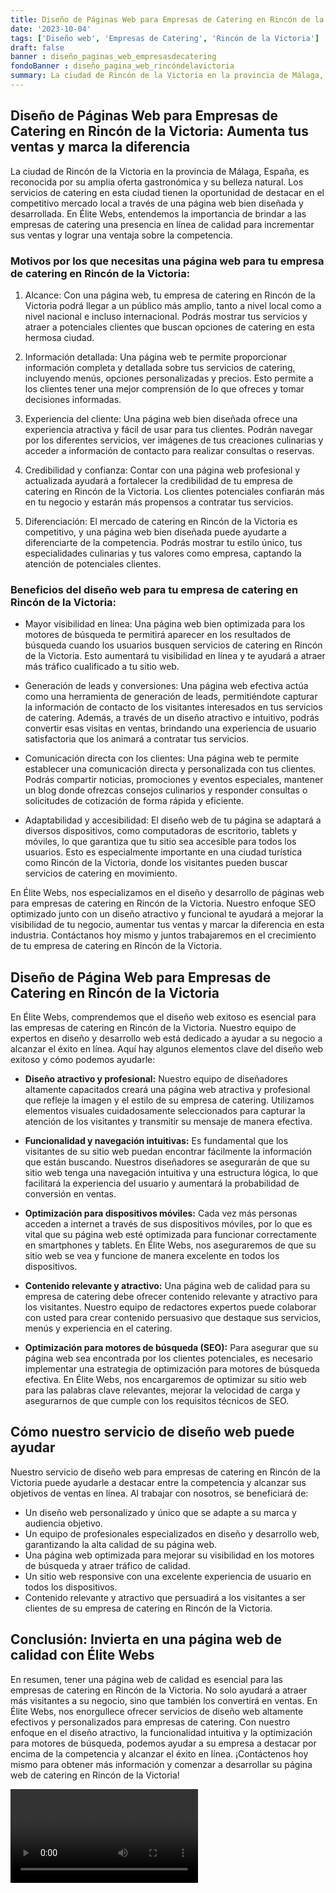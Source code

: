 ```yaml
---
title: Diseño de Páginas Web para Empresas de Catering en Rincón de la Victoria
date: '2023-10-04'
tags: ['Diseño web', 'Empresas de Catering', 'Rincón de la Victoria']
draft: false
banner : diseño_paginas_web_empresasdecatering
fondoBanner : diseño_pagina_web_rincóndelavictoria
summary: La ciudad de Rincón de la Victoria en la provincia de Málaga, España, es reconocida por su amplia oferta gastronómica y su belleza natural. Los servicios de catering en esta ciudad tienen la oportunidad de destacar en el competitivo mercado local a través de una página web bien diseñada y desarrollada. En Élite Webs, entendemos la importancia de brindar a las empresas de catering una presencia en línea de calidad para incrementar sus ventas y lograr una ventaja sobre la competencia.
---
```


## Diseño de Páginas Web para Empresas de Catering en Rincón de la Victoria: Aumenta tus ventas y marca la diferencia

La ciudad de Rincón de la Victoria en la provincia de Málaga, España, es reconocida por su amplia oferta gastronómica y su belleza natural. Los servicios de catering en esta ciudad tienen la oportunidad de destacar en el competitivo mercado local a través de una página web bien diseñada y desarrollada. En Élite Webs, entendemos la importancia de brindar a las empresas de catering una presencia en línea de calidad para incrementar sus ventas y lograr una ventaja sobre la competencia.

### Motivos por los que necesitas una página web para tu empresa de catering en Rincón de la Victoria:

1. Alcance: Con una página web, tu empresa de catering en Rincón de la Victoria podrá llegar a un público más amplio, tanto a nivel local como a nivel nacional e incluso internacional. Podrás mostrar tus servicios y atraer a potenciales clientes que buscan opciones de catering en esta hermosa ciudad.

2. Información detallada: Una página web te permite proporcionar información completa y detallada sobre tus servicios de catering, incluyendo menús, opciones personalizadas y precios. Esto permite a los clientes tener una mejor comprensión de lo que ofreces y tomar decisiones informadas.

3. Experiencia del cliente: Una página web bien diseñada ofrece una experiencia atractiva y fácil de usar para tus clientes. Podrán navegar por los diferentes servicios, ver imágenes de tus creaciones culinarias y acceder a información de contacto para realizar consultas o reservas.

4. Credibilidad y confianza: Contar con una página web profesional y actualizada ayudará a fortalecer la credibilidad de tu empresa de catering en Rincón de la Victoria. Los clientes potenciales confiarán más en tu negocio y estarán más propensos a contratar tus servicios.

5. Diferenciación: El mercado de catering en Rincón de la Victoria es competitivo, y una página web bien diseñada puede ayudarte a diferenciarte de la competencia. Podrás mostrar tu estilo único, tus especialidades culinarias y tus valores como empresa, captando la atención de potenciales clientes.

### Beneficios del diseño web para tu empresa de catering en Rincón de la Victoria:

- Mayor visibilidad en línea: Una página web bien optimizada para los motores de búsqueda te permitirá aparecer en los resultados de búsqueda cuando los usuarios busquen servicios de catering en Rincón de la Victoria. Esto aumentará tu visibilidad en línea y te ayudará a atraer más tráfico cualificado a tu sitio web.

- Generación de leads y conversiones: Una página web efectiva actúa como una herramienta de generación de leads, permitiéndote capturar la información de contacto de los visitantes interesados en tus servicios de catering. Además, a través de un diseño atractivo e intuitivo, podrás convertir esas visitas en ventas, brindando una experiencia de usuario satisfactoria que los animará a contratar tus servicios.

- Comunicación directa con los clientes: Una página web te permite establecer una comunicación directa y personalizada con tus clientes. Podrás compartir noticias, promociones y eventos especiales, mantener un blog donde ofrezcas consejos culinarios y responder consultas o solicitudes de cotización de forma rápida y eficiente.

- Adaptabilidad y accesibilidad: El diseño web de tu página se adaptará a diversos dispositivos, como computadoras de escritorio, tablets y móviles, lo que garantiza que tu sitio sea accesible para todos los usuarios. Esto es especialmente importante en una ciudad turística como Rincón de la Victoria, donde los visitantes pueden buscar servicios de catering en movimiento.

En Élite Webs, nos especializamos en el diseño y desarrollo de páginas web para empresas de catering en Rincón de la Victoria. Nuestro enfoque SEO optimizado junto con un diseño atractivo y funcional te ayudará a mejorar la visibilidad de tu negocio, aumentar tus ventas y marcar la diferencia en esta industria. Contáctanos hoy mismo y juntos trabajaremos en el crecimiento de tu empresa de catering en Rincón de la Victoria.

<GifSeo />

<Cta />

## Diseño de Página Web para Empresas de Catering en Rincón de la Victoria

En Élite Webs, comprendemos que el diseño web exitoso es esencial para las empresas de catering en Rincón de la Victoria. Nuestro equipo de expertos en diseño y desarrollo web está dedicado a ayudar a su negocio a alcanzar el éxito en línea. Aquí hay algunos elementos clave del diseño web exitoso y cómo podemos ayudarle:

- **Diseño atractivo y profesional:** Nuestro equipo de diseñadores altamente capacitados creará una página web atractiva y profesional que refleje la imagen y el estilo de su empresa de catering. Utilizamos elementos visuales cuidadosamente seleccionados para capturar la atención de los visitantes y transmitir su mensaje de manera efectiva.

- **Funcionalidad y navegación intuitivas:** Es fundamental que los visitantes de su sitio web puedan encontrar fácilmente la información que están buscando. Nuestros diseñadores se asegurarán de que su sitio web tenga una navegación intuitiva y una estructura lógica, lo que facilitará la experiencia del usuario y aumentará la probabilidad de conversión en ventas.

- **Optimización para dispositivos móviles:** Cada vez más personas acceden a internet a través de sus dispositivos móviles, por lo que es vital que su página web esté optimizada para funcionar correctamente en smartphones y tablets. En Élite Webs, nos aseguraremos de que su sitio web se vea y funcione de manera excelente en todos los dispositivos.

- **Contenido relevante y atractivo:** Una página web de calidad para su empresa de catering debe ofrecer contenido relevante y atractivo para los visitantes. Nuestro equipo de redactores expertos puede colaborar con usted para crear contenido persuasivo que destaque sus servicios, menús y experiencia en el catering.

- **Optimización para motores de búsqueda (SEO):** Para asegurar que su página web sea encontrada por los clientes potenciales, es necesario implementar una estrategia de optimización para motores de búsqueda efectiva. En Élite Webs, nos encargaremos de optimizar su sitio web para las palabras clave relevantes, mejorar la velocidad de carga y asegurarnos de que cumple con los requisitos técnicos de SEO.

## Cómo nuestro servicio de diseño web puede ayudar

Nuestro servicio de diseño web para empresas de catering en Rincón de la Victoria puede ayudarle a destacar entre la competencia y alcanzar sus objetivos de ventas en línea. Al trabajar con nosotros, se beneficiará de:

- Un diseño web personalizado y único que se adapte a su marca y audiencia objetivo.
- Un equipo de profesionales especializados en diseño y desarrollo web, garantizando la alta calidad de su página web.
- Una página web optimizada para mejorar su visibilidad en los motores de búsqueda y atraer tráfico de calidad.
- Un sitio web responsive con una excelente experiencia de usuario en todos los dispositivos.
- Contenido relevante y atractivo que persuadirá a los visitantes a ser clientes de su empresa de catering en Rincón de la Victoria.

## Conclusión: Invierta en una página web de calidad con Élite Webs

En resumen, tener una página web de calidad es esencial para las empresas de catering en Rincón de la Victoria. No solo ayudará a atraer más visitantes a su negocio, sino que también los convertirá en ventas. En Élite Webs, nos enorgullece ofrecer servicios de diseño web altamente efectivos y personalizados para empresas de catering. Con nuestro enfoque en el diseño atractivo, la funcionalidad intuitiva y la optimización para motores de búsqueda, podemos ayudar a su empresa a destacar por encima de la competencia y alcanzar el éxito en línea. ¡Contáctenos hoy mismo para obtener más información y comenzar a desarrollar su página web de catering en Rincón de la Victoria!

<Video />

<CtaBot job='Empresas de Catering' city='Rincón de la Victoria'/>

<Gmaps query='Rincón de la Victoria+españa+maps' />